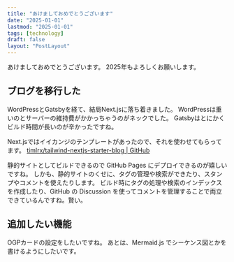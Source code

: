 ```yaml
---
title: "あけましておめでとうございます"
date: "2025-01-01"
lastmod: "2025-01-01"
tags: [technology]
draft: false
layout: "PostLayout"
---
```


あけましておめでとうございます。
2025年もよろしくお願いします。

## ブログを移行した

WordPressとGatsbyを経て、結局Next.jsに落ち着きました。
WordPressは重いのとサーバーの維持費がかかっちゃうのがネックでした。
Gatsbyはとにかくビルド時間が長いのが辛かったですね。

Next.jsではイイカンジのテンプレートがあったので、それを使わせてもらってます。
[timlrx/tailwind-nextjs-starter-blog | GitHub](https://github.com/timlrx/tailwind-nextjs-starter-blog)

静的サイトとしてビルドできるので GitHub Pages にデプロイできるのが嬉しいですね。
しかも、静的サイトのくせに、タグの管理や検索ができたり、スタンプやコメントを使えたりします。
ビルド時にタグの処理や検索のインデックスを作成したり、GitHub の Discussion を使ってコメントを管理することで両立できているんですね。賢い。

## 追加したい機能

OGPカードの設定をしたいですね。
あとは、Mermaid.js でシーケンス図とかを書けるようにしたいです。
